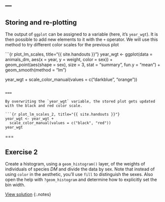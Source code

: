 ---
---

## Storing and re-plotting

The output of `ggplot` can be assigned to a variable (here, it's `year_wgt`). It is then possible to add new elements to it with the `+` operator. We will use this method to try different color scales for the previous plot

```{r plot_lm_scales, title="{{ site.handouts }}"}
year_wgt <- ggplot(data = animals_dm,
                   aes(x = year,
                   y = weight,
                   color = sex)) + 
              geom_point(aes(shape = sex),
                         size = 3,
	                 stat = "summary",
	                 fun.y = "mean") +
              geom_smooth(method = "lm")

year_wgt +
  scale_color_manual(values = c("darkblue", "orange"))
```

===

By overwriting the `year_wgt` variable, the stored plot gets updated with the black and red color scale.

```{r plot_lm_scales_2, title="{{ site.handouts }}"}
year_wgt <- year_wgt +
  scale_color_manual(values = c("black", "red"))
year_wgt
```

===

## Exercise 2

Create a histogram, using a `geom_histogram()` layer, of the weights of individuals of species *DM* and divide the data by sex. Note that instead of using `color` in the aesthetic, you'll use `fill` to distinguish the sexes. Also open the help with `?geom_histogram` and determine how to explicitly set the bin width.

[View solution](#solution-2)
{:.notes}
